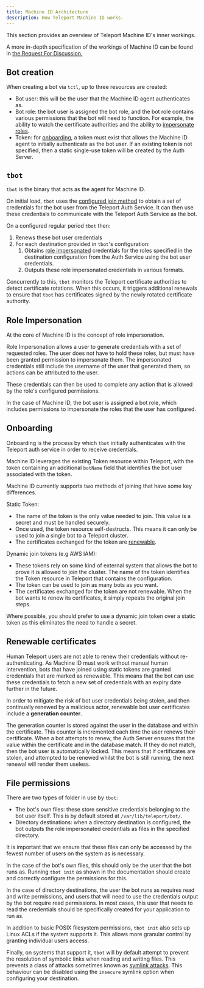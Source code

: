 ```yaml
---
title: Machine ID Architecture
description: How Teleport Machine ID works.
---
```


This section provides an overview of Teleport Machine ID's inner workings.

A more in-depth specification of the workings of Machine ID can be found in
[the Request For Discussion.](https://github.com/gravitational/teleport/blob/master/rfd/0064-bot-for-cert-renewals.md)

## Bot creation

When creating a bot via `tctl`, up to three resources are created:

- Bot user: this will be the user that the Machine ID agent authenticates as.
- Bot role: the bot user is assigned the bot role, and the bot role contains
  various permissions that the bot will need to function. For example, the
  ability to watch the certificate authorities and the ability to 
  [impersonate roles](#role-impersonation).
- Token: for [onboarding](#onboarding), a token must exist that allows the
  Machine ID agent to initially authenticate as the bot user. If an existing
  token is not specified, then a static single-use token will be created by the
  Auth Server.

## `tbot`

`tbot` is the binary that acts as the agent for Machine ID.

On initial load, `tbot` uses the [configured join method](#onboarding) to obtain
a set of credentials for the bot user from the Teleport Auth Service. It can 
then use these credentials to communicate with the Teleport Auth Service as the 
bot.

On a configured regular period `tbot` then:

1. Renews these bot user credentials
2. For each destination provided in `tbot`'s configuration:
   1. Obtains [role impersonated](#role-impersonation) credentials for the roles
      specified in the destination configuration from the Auth Service using the
      bot user credentials.
   2. Outputs these role impersonated credentials in various formats.

Concurrently to this, `tbot` monitors the Teleport certificate authorities to
detect certificate rotations. When this occurs, it triggers additional renewals
to ensure that `tbot` has certificates signed by the newly rotated certificate
authority.

## Role Impersonation

At the core of Machine ID is the concept of role impersonation.

Role Impersonation allows a user to generate credentials with a set of requested
roles. The user does not have to hold these roles, but must have been granted 
permission to impersonate them. The impersonated credentials still include
the username of the user that generated them, so actions can be attributed to 
the user.

These credentials can then be used to complete any action that is allowed by the
role's configured permissions. 

In the case of Machine ID, the bot user is assigned a bot role, which includes 
permissions to impersonate the roles that the user has configured.

## Onboarding

Onboarding is the process by which `tbot` initially authenticates with the 
Teleport auth service in order to receive credentials.

Machine ID leverages the existing Token resource within Teleport, with the
token containing an additional `botName` field that identifies the bot user
associated with the token. 

Machine ID currently supports two methods of joining that have some key
differences.

Static Token:

- The name of the token is the only value needed to join. This value is a
  secret and must be handled securely.
- Once used, the token resource self-destructs. This means it can only be used 
  to join a single bot to a Teleport cluster.
- The certificates exchanged for the token are 
  [renewable](#renewable-certificates).


Dynamic join tokens (e.g AWS IAM):

- These tokens rely on some kind of external system that allows the bot to
  prove it is allowed to join the cluster. The name of the token identifies the
  Token resource in Teleport that contains the configuration.
- The token can be used to join as many bots as you want.
- The certificates exchanged for the token are not renewable. When the bot wants
  to renew its certificates, it simply repeats the original join steps.

Where possible, you should prefer to use a dynamic join token over a static
token as this eliminates the need to handle a secret.

## Renewable certificates

Human Teleport users are not able to renew their credentials without
re-authenticating. As Machine ID must work without manual human intervention,
bots that have joined using static tokens are granted credentials that are
marked as renewable. This means that the bot can use these credentials to
fetch a new set of credentials with an expiry date further in the future.

In order to mitigate the risk of bot user credentials being stolen, and then
continually renewed by a malicious actor, renewable bot user certificates
include a **generation counter**.

The generation counter is stored against the user in the database and within the
certificate. This counter is incremented each time the user renews their 
certificate. When a bot attempts to renew, the Auth Server ensures that the 
value within the certificate and in the database match. If they do not match,
then the bot user is automatically locked. This means that if certificates are
stolen, and attempted to be renewed whilst the bot is still running, the next
renewal will render them useless.

## File permissions

There are two types of folder in use by `tbot`:

- The bot's own files: these store sensitive credentials belonging to the bot
  user itself. This is by default stored at `/var/lib/teleport/bot/`.
- Directory destinations: when a directory destination is configured, the bot 
  outputs the role impersonated credentials as files in the specified directory.

It is important that we ensure that these files can only be accessed by the
fewest number of users on the system as is necessary.

In the case of the bot's own files, this should only be the user that the bot
runs as. Running `tbot init` as shown in the documentation should create and
correctly configure the permissions for this.

In the case of directory destinations, the user the bot runs as requires read
and write permissions, and users that will need to use the credentials output
by the bot require read permissions. In most cases, this user that needs to read
the credentials should be specifically created for your application to run as.

In addition to basic POSIX filesystem permissions, `tbot init` also sets up
Linux ACLs if the system supports it. This allows more granular control by
granting individual users access.

Finally, on systems that support it, `tbot` will by default attempt to prevent 
the resolution of symbolic links when reading and writing files. This prevents a 
class of attacks sometimes known as 
[symlink attacks](https://capec.mitre.org/data/definitions/132.html). This 
behaviour can be disabled using the `insecure` symlink option when configuring 
your destination.
